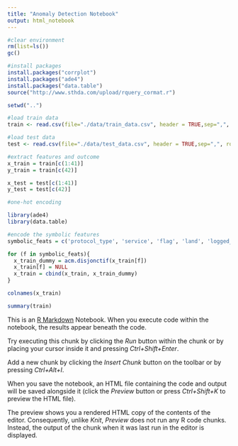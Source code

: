 ```yaml
---
title: "Anomaly Detection Notebook"
output: html_notebook
---
```

```r
#clear environment
rm(list=ls())
gc()
```

```r
#install packages
install.packages("corrplot")
install.packages("ade4")
install.packages("data.table")
source("http://www.sthda.com/upload/rquery_cormat.r")
```

```r
setwd("..")

#load train data
train <- read.csv(file="./data/train_data.csv", header = TRUE,sep=",", row.names= NULL)

#load test data
test <- read.csv(file="./data/test_data.csv", header = TRUE,sep=",", row.names= NULL)
```
```r
#extract features and outcome
x_train = train[c(1:41)]
y_train = train[c(42)]

x_test = test[c(1:41)]
y_test = test[c(42)]

```

```r
#one-hot encoding

library(ade4)
library(data.table)

#encode the symbolic features
symbolic_feats = c('protocol_type', 'service', 'flag', 'land', 'logged_in', 'is_host_login', 'is_guest_login')

for (f in symbolic_feats){
  x_train_dummy = acm.disjonctif(x_train[f])
  x_train[f] = NULL
  x_train = cbind(x_train, x_train_dummy)
}

```

```r
colnames(x_train)
```

```r
summary(train)
```


This is an [R Markdown](http://rmarkdown.rstudio.com) Notebook. When you execute code within the notebook, the results appear beneath the code. 

Try executing this chunk by clicking the *Run* button within the chunk or by placing your cursor inside it and pressing *Ctrl+Shift+Enter*. 

Add a new chunk by clicking the *Insert Chunk* button on the toolbar or by pressing *Ctrl+Alt+I*.

When you save the notebook, an HTML file containing the code and output will be saved alongside it (click the *Preview* button or press *Ctrl+Shift+K* to preview the HTML file).

The preview shows you a rendered HTML copy of the contents of the editor. Consequently, unlike *Knit*, *Preview* does not run any R code chunks. Instead, the output of the chunk when it was last run in the editor is displayed.
